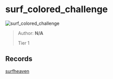 
# surf_colored_challenge

![surf_colored_challenge](https://raw.githubusercontent.com/Sayt123/SurfMapPics/Maps-and-bonuses/csgo/surf_colored_challenge.jpg)

> Author: **N/A**
>
> Tier 1

## Records

[surfheaven](https://surfheaven.eu/map/surf_colored_challenge)
